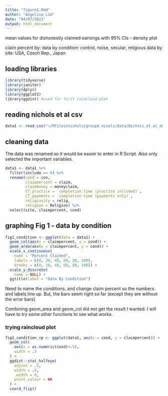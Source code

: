 ```yaml
---
title: "figure1.Rmd"
author: "Angelina Lim"
date: "04/07/2021"
output: html_document
---
```


mean values for dishonestly claimed earnings with 95% CIs - density plot

claim percent by:
data by condition: control, noise, secular, religious
data by site: USA, Czech Rep., Japan

## loading libraries

```r

library(tidyverse)
library(janitor)
library(dplyr)
library(ggplot2)
library(ggdist) #used for first raincloud plot

```

## reading nichols et al csv

```r

data1 <- read_csv("~/RFiles/nichols/group4_nicols/data/Nichols_et_al_data.csv")

```

## cleaning data

The data was renamed so it would be easier to enter in R Script. Also only selected the important variables.

```r

data1 <- data1 %>%  
  filter(include == 0) %>% 
  rename(cond = con,
         claimpercent = claim,
         claimmoney = moneyclaim,
         CT_practice = `completion time (practice included)`,
         CT_payments = `completion time (payments only)`,
         religiosity = relig,
         religion = Religion) %>% 
  select(site, claimpercent, cond)

```

## graphing Fig 1 - data by condition

```r

fig1_condition <- ggplot(data = data1) +
  geom_col(aes(x = claimpercent, y = cond)) +
  geom_area(aes(x = claimpercent, y = cond)) +
  scale_x_continuous(
    name = "Percent Claimed",
    labels = c(0, 20, 40, 60, 80, 100),
    breaks = c(0, 20, 40, 60, 80, 100)) +
  scale_y_discrete(
    name = NULL) +
  ggtitle(label = "Data By Condition") 

```

Need to name the conditions, and change claim percent so the numbers and labels line up. But, the bars seem right so far (except they are without the error bars).

Combining geom_area and geom_col did not get the result I wanted. I will have to try some other functions to see what works.

### trying raincloud plot

```r


fig1_condition_rp <- ggplot(data1, aes(x = cond, y = claimpercent)) +
  geom_col(
    aes(x = as.numeric(cond)+.5),
    width = .3
  ) +
  ggdist::stat_halfeye(
    adjust = .5,
    width = .5,
    .width = 0,
    point_colour = NA
  ) +
  coord_flip()
```

